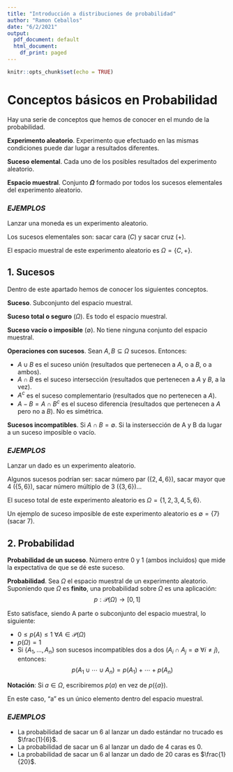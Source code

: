 ```yaml
---
title: "Introducción a distribuciones de probabilidad"
author: "Ramon Ceballos"
date: "6/2/2021"
output:
  pdf_document: default
  html_document:
    df_print: paged
---
```


```r
knitr::opts_chunk$set(echo = TRUE)
```

# **Conceptos básicos en Probabilidad**

Hay una serie de conceptos que hemos de conocer en el mundo de la probabilidad.

**Experimento aleatorio**. Experimento que efectuado en las mismas condiciones puede dar lugar a resultados diferentes.

**Suceso elemental**. Cada uno de los posibles resultados del experimento aleatorio.

**Espacio muestral**. Conjunto **$\Omega$** formado por todos los sucesos elementales del experimento aleatorio.

### *EJEMPLOS*

Lanzar una moneda es un experimento aleatorio.

Los sucesos elementales son: sacar cara ($C$) y sacar cruz ($+$).

El espacio muestral de este experimento aleatorio es $\Omega = \{C,+\}$.

## 1. Sucesos

Dentro de este apartado hemos de conocer los siguientes conceptos.

**Suceso**. Subconjunto del espacio muestral.

**Suceso total o seguro** ($\Omega$). Es todo el espacio muestral.

**Suceso vacío o imposible** ($\emptyset$). No tiene ninguna conjunto del espacio muestral.

**Operaciones con sucesos**. Sean $A,B\subseteq \Omega$ sucesos. Entonces:

- $A\cup B$ es el suceso unión (resultados que pertenecen a $A$, o a $B$, o a ambos).
- $A\cap B$ es el suceso intersección (resultados que pertenecen a $A$ y $B$, a la vez).
- $A^c$ es el suceso complementario (resultados que no pertenecen a $A$).
- $A-B = A\cap B^c$ es el suceso diferencia (resultados que pertenecen a $A$ pero no a $B$). No es simétrica.

**Sucesos incompatibles**. Si $A\cap B = \emptyset$. Si la instersección de A y B da lugar a un suceso imposible o vacío.

### *EJEMPLOS*

Lanzar un dado es un experimento aleatorio.

Algunos sucesos podrían ser: sacar número par ($\{2,4,6\}$), sacar mayor que 4 ($\{5,6\}$), sacar número múltiplo de 3 ($\{3,6\}$)...

El suceso total de este experimento aleatorio es $\Omega = \{1,2,3,4,5,6\}$.

Un ejemplo de suceso imposible de este experimento aleatorio es $\emptyset = \{7\}$ (sacar 7).


## 2. Probabilidad

**Probabilidad de un suceso**. Número entre 0 y 1 (ambos incluidos) que mide la expectativa de que se dé este suceso.

**Probabilidad**. Sea $\Omega$ el espacio muestral de un experimento aleatorio. Suponiendo que $\Omega$ es **finito**, una probabilidad sobre $\Omega$ es una aplicación: $$p: \mathcal{P}(\Omega)\longrightarrow [0,1]$$ 

Esto satisface, siendo A parte o subconjunto del espacio muestral, lo siguiente:

- $0\le p(A)\le 1 \ \forall A\in\mathcal{P}(\Omega)$
- $p(\Omega) = 1$
- Si $\{A_1,\dots,A_n\}$ son sucesos incompatibles dos a dos ($A_i\cap A_j=\emptyset \ \forall i\ne j$), entonces: $$p(A_1\cup\cdots \cup A_n)=p(A_1)+\cdots+p(A_n)$$

**Notación**: Si $a\in\Omega$, escribiremos $p(a)$ en vez de $p(\{a\})$.

En este caso, "a" es un único elemento dentro del espacio muestral.


### *EJEMPLOS*

- La probabilidad de sacar un 6 al lanzar un dado estándar no trucado es $\frac{1}{6}$.
- La probabilidad de sacar un 6 al lanzar un dado de 4 caras es $0$.
- La probabilidad de sacar un 6 al lanzar un dado de 20 caras es $\frac{1}{20}$.



